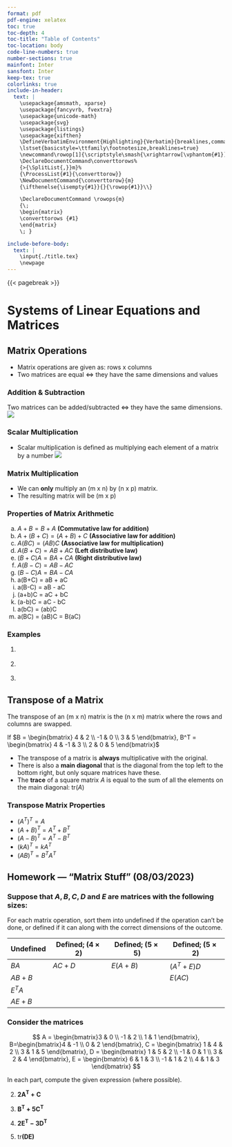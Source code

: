 ```yaml
---
format: pdf
pdf-engine: xelatex
toc: true
toc-depth: 4
toc-title: "Table of Contents"
toc-location: body
code-line-numbers: true
number-sections: true
mainfont: Inter
sansfont: Inter
keep-tex: true
colorlinks: true
include-in-header: 
  text: |
    \usepackage{amsmath, xparse}
    \usepackage{fancyvrb, fvextra}
    \usepackage{unicode-math}
    \usepackage{svg}
    \usepackage{listings}
    \usepackage{xifthen}
    \DefineVerbatimEnvironment{Highlighting}{Verbatim}{breaklines,commandchars=\\\{\}}  
    \lstset{basicstyle=\ttfamily\footnotesize,breaklines=true}
    \newcommand\rowop[1]{\scriptstyle\smash{\xrightarrow[\vphantom{#1}]{\mkern-4mu#1\mkern-4mu}}}
    \DeclareDocumentCommand\converttorows%
    {>{\SplitList{,}}m}%
    {\ProcessList{#1}{\converttorow}}
    \NewDocumentCommand{\converttorow}{m}
    {\ifthenelse{\isempty{#1}}{}{\rowop{#1}}\\}

    \DeclareDocumentCommand \rowops{m}
    {\;
    \begin{matrix}
    \converttorows {#1}
    \end{matrix}
    \; }

include-before-body: 
  text: |
    \input{./title.tex}
    \newpage
---
```


{{< pagebreak >}}

# Systems of Linear Equations and Matrices

## Matrix Operations

- Matrix operations are given as: rows x columns
- Two matrices are equal $\iff$ they have the same dimensions and values

### Addition & Subtraction
Two matrices can be added/subtracted $\iff$ they have the same dimensions.
![](img/addition-subtraction.png)

### Scalar Multiplication
- Scalar multiplication is defined as multiplying each element of a matrix by a number
![](img/scalar.png)

### Matrix Multiplication
- We can __only__ multiply an (m x n) by (n x p) matrix. 
- The resulting matrix will be (m x p)

### Properties of Matrix Arithmetic
(a) $A + B = B + A$ **(Commutative law for addition)**
(b) $A + (B + C) = (A + B) + C$ **(Associative law for addition)**
(c) $A(BC) = (AB)C$ **(Associative law for multiplication)**
(d) $A(B+C) = AB + AC$ **(Left distributive law)**
(e) $(B+C)A = BA + CA$ **(Right distributive law)**
(f) $A(B-C) = AB - AC$
(g) $(B-C)A = BA - CA$
(h) a(B+C) = aB + aC
(i) a(B-C) = aB - aC
(j) (a+b)C = aC + bC
(k) (a-b)C = aC - bC
(l) a(bC) = (ab)C
(m) a(BC) = (aB)C = B(aC)

### Examples

1. 
\begin{align*}
&\begin{bmatrix} 1 & 2 \\ 3 & 4\end{bmatrix}\begin{bmatrix} 1 & 2 \\ 3 & 4 \end{bmatrix} \\
&= \begin{bmatrix} 1 \cdot 1 + 2 \cdot 3 & 1 \cdot 2 + 2 \cdot 4 \\ 3 \cdot 1 + 4 \cdot 3 & 3 \cdot 2 + 4 \cdot 4 \end{bmatrix} \\
&= \begin{bmatrix} 7 & 10 \\ 15 & 22 \end{bmatrix}
\end{align*}

2.
\begin{align*}
&\begin{bmatrix}2 & -3 \\ 5 & 0 \\ -2 & 4 \\ 1 & 2 \end{bmatrix}\begin{bmatrix}-1 \\ 3 \end{bmatrix} \\
&=\begin{bmatrix} 2 \cdot (-1) + (-3) \cdot 3 \\ 5 \cdot (-1) + 0 \cdot 3 \\ -2 \cdot (-1) + 4 \cdot 3 \\ 1 \cdot (-1) + 2 \cdot 3 \end{bmatrix} \\
&=\begin{bmatrix} -11 \\ -5 \\ 14 \\ 5 \end{bmatrix}
\end{align*}

3.
\begin{align*}
&\begin{bmatrix}4 & 5 & -1 \end{bmatrix}\begin{bmatrix} 8 \\ 0 \\ 2\end{bmatrix} \\
&= \begin{bmatrix} 4 \cdot 8 + 5 \cdot 0 + (-1) \cdot 2 \end{bmatrix} \\
&= \begin{bmatrix} 30 \end{bmatrix}
\end{align*}

## Transpose of a Matrix
The transpose of an (m x n) matrix is the (n x m) matrix where the rows and columns are swapped.

If $B = \begin{bmatrix} 4 & 2 \\ -1 & 0 \\ 3 & 5 \end{bmatrix}, B^T = \begin{bmatrix} 4 & -1 & 3 \\ 2 & 0 & 5 \end{bmatrix}$

\begin{align*}
B \cdot B^T &= \begin{bmatrix} 4 & 2 \\ -1 & 0 \\ 3 & 5 \end{bmatrix} \begin{bmatrix} 4 & -1 & 3 \\ 2 & 0 & 5 \end{bmatrix} \\ 
&= \begin{bmatrix} 4 \cdot 4 + 2 \cdot 2 & 4 \cdot (-1) + 2 \cdot 0 & 4 \cdot 3 + 2 \cdot 5 \\ (-1) \cdot 4 + 0 \cdot 2 & (-1) \cdot (-1) + 0 \cdot 0 & (-1) \cdot 3 + 0 \cdot 5 \\ 3 \cdot 4 + 5 \cdot 2 & 3 \cdot (-1) + 5 \cdot 0 & 3 \cdot 3 + 5 \cdot 5 \end{bmatrix} \\ 
&= \begin{bmatrix} 20 & -4 & 22 \\ -4 & 1 & -3 \\ 22 & -3 & 34\end{bmatrix}
\end{align*}

- The transpose of a matrix is **always** multiplicative with the original. 
- There is also a **main diagonal** that is the diagonal from the top left to the bottom right, but only square matrices have these.
- The **trace** of a square matrix $A$ is equal to the sum of all the elements on the main diagonal: $\mathrm{tr}(A)$

### Transpose Matrix Properties
- $(A^T)^T = A$
- $(A + B)^T = A^T + B^T$
- $(A - B)^T = A^T - B^T$
- $(kA)^T = kA^T$
- $(AB)^T = B^T A^T$

## Homework --- "Matrix Stuff" (08/03/2023)

### Suppose that $A, B, C, D$ and $E$ are matrices with the following sizes:
\begin{align*}
&A& &B& &C& &D& &E& \\
&(3 \times 2)& &(2 \times 3)& &(3 \times 3)& &(3 \times 2)& &(2 \times 3)&
\end{align*}

For each matrix operation, sort them into undefined if the operation can't be done, or defined if it can along with the correct dimensions of the outcome. 

| Undefined | Defined; ($4 \times 2$) | Defined; ($5 \times 5$) | Defined; ($5 \times 2$) |
|-----------|-------------------------|-------------------------|-------------------------|
| $BA$      | $AC + D$                | $E(A+B)$                | $(A^T+E)D$              |
| $AB + B$  |                         |                         | $E(AC)$                 |
| $E^T A$   |                         |                         |                         |
| $AE + B$  |                         |                         |                         |

### Consider the matrices

$$
A = \begin{bmatrix}3 & 0 \\ -1 & 2 \\ 1 & 1 \end{bmatrix}, B=\begin{bmatrix}4 & -1 \\ 0 & 2 \end{bmatrix}, C = \begin{bmatrix} 1 & 4 & 2 \\ 3 & 1 & 5 \end{bmatrix}, D = \begin{bmatrix} 1 & 5 & 2 \\ -1 & 0 & 1 \\ 3 & 2 & 4 \end{bmatrix}, E = \begin{bmatrix} 6 & 1 & 3 \\ -1 & 1 & 2 \\ 4 & 1 & 3 \end{bmatrix}
$$

In each part, compute the given expression (where possible).

2. $\symbf{2A^T + C}$
\begin{align*}
2A^T + C &= 2\begin{bmatrix}3 & 0 \\ -1 & 2 \\ 1 & 1 \end{bmatrix}^T + \begin{bmatrix} 1 & 4 & 2 \\ 3 & 1 & 5 \end{bmatrix} \\ 
&= 2\begin{bmatrix}3 & -1 & 1 \\ 0 & 2 & 1 \end{bmatrix} + \begin{bmatrix} 1 & 4 & 2 \\ 3 & 1 & 5 \end{bmatrix} \\
&= \begin{bmatrix} 6 & -2 & 2 \\ 0 & 4 & 2 \end{bmatrix} + \begin{bmatrix} 1 & 4 & 2 \\ 3 & 1 & 5 \end{bmatrix} \\
&= \begin{bmatrix} 7 & 2 & 4 \\ 3 & 5 & 7 \end{bmatrix}
\end{align*}

3. $\symbf{B^T + 5C^T}$
\begin{align*}
B^T + 5C^T &= \begin{bmatrix}4 & -1 \\ 0 & 2 \end{bmatrix}^T + 5\begin{bmatrix} 1 & 4 & 2 \\ 3 & 1 & 5 \end{bmatrix}^T \\
&= \begin{bmatrix}4 & 0 \\ -1 & 2 \end{bmatrix} + 5\begin{bmatrix} 1 & 3 \\ 4 & 1 \\ 2 & 5 \end{bmatrix} \\
&= \begin{bmatrix}4 & 0 \\ -1 & 2 \end{bmatrix} + \begin{bmatrix} 5 & 15 \\ 20 & 5 \\ 10 & 25 \end{bmatrix} \\
&= \text{Undefined}
\end{align*}

4. $\symbf{2E^T - 3D^T}$
\begin{align*}
2E^T - 3D^T &= 2\begin{bmatrix} 6 & 1 & 3 \\ -1 & 1 & 2 \\ 4 & 1 & 3 \end{bmatrix}^T - 3\begin{bmatrix} 1 & 5 & 2 \\ -1 & 0 & 1 \\ 3 & 2 & 4 \end{bmatrix}^T \\
&= 2\begin{bmatrix} 6 & -1 & 4 \\ 1 & 1 & 1 \\ 3 & 2 & 3 \end{bmatrix} - 3\begin{bmatrix} 1 & -1 & 3 \\ 5 & 0 & 2 \\ 2 & 1 & 4 \end{bmatrix} \\
&= \begin{bmatrix} 12 & -2 & 8 \\ 2 & 2 & 2 \\ 6 & 4 & 6 \end{bmatrix} - \begin{bmatrix} 3 & -3 & 9 \\ 15 & 0 & 6 \\ 6 & 3 & 12 \end{bmatrix} \\
&= \begin{bmatrix} 9 & -5 & -1 \\ -13 & 2 & -4 \\ 0 & 1 & -6 \end{bmatrix}
\end{align*}

5. $\symbf{\mathrm{tr}(DE)}$
\begin{align*}
&\mathrm{tr}(DE) = \mathrm{tr}\left(\begin{bmatrix}1 & 5 & 2 \\ -1 & 0 & 1 \\ 3 & 2 & 4 \end{bmatrix}\begin{bmatrix}6 & 1 & 3 \\ -1 & 1 & 2 \\ 4 & 1 & 3 \end{bmatrix}\right) \\
&= \mathrm{tr}\left(\begin{bmatrix}1 \cdot 6 + 5 \cdot (-1) + 2 \cdot 4 & 1 \cdot 1 + 5 \cdot 1 + 2 \cdot 1 & 1 \cdot 3 + 5 \cdot 2 + 2 \cdot 3 \\ (-1) \cdot 6 + 0 \cdot (-1) + 1 \cdot 4 & (-1) \cdot 1 + 0 \cdot 1 + 1 \cdot 1 & (-1) \cdot 3 + 0 \cdot 2 + 1 \cdot 3 \\ 3 \cdot 6 + 2 \cdot (-1) + 4 \cdot 4 & 3 \cdot 1 + 2 \cdot 1 + 4 \cdot 1 & 3 \cdot 3 + 2 \cdot 2 + 4 \cdot 3 \end{bmatrix}\right) \\
&= \mathrm{tr}\left(\begin{bmatrix} 9 & 8 & 19 \\ -2 & 0 & 0 \\ 32 & 9 & 25 \end{bmatrix}\right) \\
&= 34
\end{align*}
